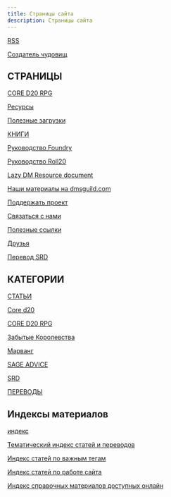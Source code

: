 ```yaml
---
title: Страницы сайта
description: Страницы сайта
---
```


[RSS](/rss.xml)

[Создатель чудовищ](https://monstermaker.cyborgsandmages.com/)

## СТРАНИЦЫ

[CORE D20 RPG](/cored20rpg)

[Ресурсы](/resources)

[Полезные загрузки](/downloads)

[КНИГИ](/books)

[Руководство Foundry ](/foundry-guide)

[Руководство Roll20](/roll20-guide)

[Lazy DM Resource document](/lazydm-resource-document-ru)

[Наши материалы на dmsguild.com](/online=shops)

[Поддержать проект](/support-us)

[Связаться с нами](/contact-us)

[Полезные ссылки](/links)

[Друзья](/friends)

[Перевод SRD](/srd-translate)

## КАТЕГОРИИ

[СТАТЬИ](/articles/1)

[Core d20](/core-d20/1)

[CORE D20 RPG](/cored20rpg/1)

[Забытые Королевства](/forgotten-realms/1)

[Марванг](/marwang/1)

[SAGE ADVICE](/sage-advice/1)

[SRD](/srd/1)

[ПЕРЕВОДЫ](/translations/1)

## Индексы материалов

[индекс](/index-1)

[Тематический индекс статей и переводов](/index-2)

[Индекс статей по важным тегам](/tag-index)

[Индекс статей по работе сайта](/posts/articles/docs-index)

[Индекс справочных материалов доступных онлайн](/reference-index)
